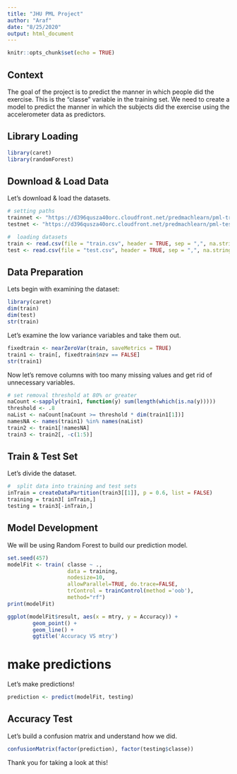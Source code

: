 ```yaml
---
title: "JHU PML Project"
author: "Araf"
date: "8/25/2020"
output: html_document
---
```


```r
knitr::opts_chunk$set(echo = TRUE)
```

## Context

The goal of the project is to predict the manner in which people did the exercise. This is the "classe" variable in the training set. We need to create a model to predict the manner in which the subjects did the exercise using the accelerometer data as predictors.

## Library Loading

```r
library(caret)
library(randomForest)
```

## Download & Load Data

Let's download & load the datasets.

```r

# setting paths
trainnet <- "https://d396qusza40orc.cloudfront.net/predmachlearn/pml-training.csv"
testnet <- "https://d396qusza40orc.cloudfront.net/predmachlearn/pml-testing.csv"

#  loading datasets
train <- read.csv(file = "train.csv", header = TRUE, sep = ",", na.strings = c("NA", "#DIV/0!", ""))
test <- read.csv(file = "test.csv", header = TRUE, sep = ",", na.strings = c("NA", "#DIV/0!", ""))

```

## Data Preparation

Lets begin with examining the dataset:

```r
library(caret)
dim(train)
dim(test)
str(train)
```

Let's examine the low variance variables and take them out.

```r
fixedtrain <- nearZeroVar(train, saveMetrics = TRUE)
train1 <- train[, fixedtrain$nzv == FALSE]
str(train1)
```

Now let's remove columns with too many missing values and get rid of unnecessary variables.

```r
# set removal threshold at 80% or greater
naCount <-sapply(train1, function(y) sum(length(which(is.na(y)))))
threshold <- .8
naList <- naCount[naCount >= threshold * dim(train1[1])]
namesNA <- names(train1) %in% names(naList)
train2 <- train1[!namesNA]
train3 <- train2[, -c(1:5)]
```

## Train & Test Set

Let's divide the dataset.

```r

#  split data into training and test sets
inTrain = createDataPartition(train3[[1]], p = 0.6, list = FALSE)
training = train3[ inTrain,]
testing = train3[-inTrain,]
```

## Model Development

We will be using Random Forest to build our prediction model.

```r
set.seed(457)
modelFit <- train( classe ~ .,
                   data = training,
                   nodesize=10,
                   allowParallel=TRUE, do.trace=FALSE,
                   trControl = trainControl(method ='oob'),
                   method="rf")
print(modelFit)
```

```r
ggplot(modelFit$result, aes(x = mtry, y = Accuracy)) +
        geom_point() +
        geom_line() +
        ggtitle('Accuracy VS mtry')
```

#  make predictions

Let's make predictions!

```r
prediction <- predict(modelFit, testing)
```

## Accuracy Test

Let's build a confusion matrix and understand how we did.

```r
confusionMatrix(factor(prediction), factor(testing$classe))
```

Thank you for taking a look at this!